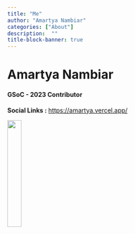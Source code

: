 ```yaml
---
title: "Me"
author: "Amartya Nambiar"
categories: ["About"]
description:  ""
title-block-banner: true
---
```


# Amartya Nambiar

<h4>GSoC - 2023 Contributor</h4>

::: {layout-ncol=3}
**Social Links :** [https://amartya.vercel.app/](https://amartya.vercel.app/)

[]()

![](my_pic.png){width=25%}
:::

